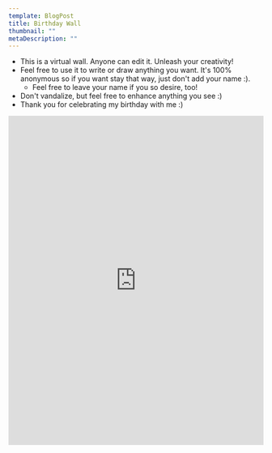 ```yaml
---
template: BlogPost
title: Birthday Wall
thumbnail: ""
metaDescription: ""
---
```


- This is a virtual wall. Anyone can edit it. Unleash your creativity!
- Feel free to use it to write or draw anything you want. It's 100% anonymous so
if you want stay that way, just don't add your name :).
  - Feel free to leave your name if you so desire, too!
- Don't vandalize, but feel free to enhance anything you see :)
- Thank you for celebrating my birthday with me :)
<iframe width="100%" height="650px" frameBorder="0" style="border: 0" src="https://awwapp.com/b/uqaatltbkoob4/"></iframe>

